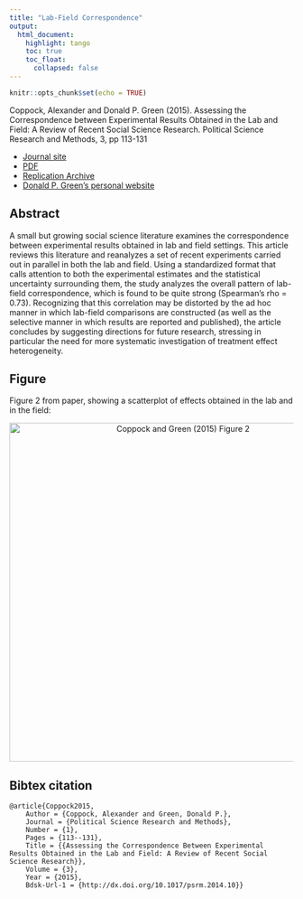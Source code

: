 ```yaml
---
title: "Lab-Field Correspondence"
output: 
  html_document:
    highlight: tango
    toc: true
    toc_float:
      collapsed: false
---
```


```r
knitr::opts_chunk$set(echo = TRUE)
```

Coppock, Alexander and Donald P. Green (2015). Assessing the Correspondence between Experimental Results Obtained in the Lab and Field: A Review of Recent Social Science Research. Political Science Research and Methods, 3, pp 113-131

- [Journal site](https://www.cambridge.org/core/journals/political-science-research-and-methods/article/div-classtitleassessing-the-correspondence-between-experimental-results-obtained-in-the-lab-and-field-a-review-of-recent-social-science-researcha-hreffn2606-ref-typefnadiv/785631685DB69596ACC90256D332592E)
- [PDF](papers/CG_labfield.pdf)
- [Replication Archive](https://dataverse.harvard.edu/dataset.xhtml?persistentId=doi:10.7910/DVN/25543&studyListingIndex=0_15ec25376b2ce269ed7606f13125)
- [Donald P. Green's personal website](https://sites.google.com/site/donaldpgreen/)

## Abstract

A small but growing social science literature examines the correspondence between experimental results obtained in lab and field settings. This article reviews this literature and reanalyzes a set of recent experiments carried out in parallel in both the lab and field. Using a standardized format that calls attention to both the experimental estimates and the statistical uncertainty surrounding them, the study analyzes the overall pattern of lab-field correspondence, which is found to be quite strong (Spearman's rho = 0.73). Recognizing that this correlation may be distorted by the ad hoc manner in which lab-field comparisons are constructed (as well as the selective manner in which results are reported and published), the article concludes by suggesting directions for future research, stressing in particular the need for more systematic investigation of treatment effect heterogeneity.

## Figure

Figure 2 from paper, showing a scatterplot of effects obtained in the lab and in the field:

<center><img src="Images/CG_labfield_fig.pdf" alt="Coppock and Green (2015) Figure 2" width="600"></center>

## Bibtex citation

```
@article{Coppock2015,
	Author = {Coppock, Alexander and Green, Donald P.},
	Journal = {Political Science Research and Methods},
	Number = {1},
	Pages = {113--131},
	Title = {{Assessing the Correspondence Between Experimental Results Obtained in the Lab and Field: A Review of Recent Social Science Research}},
	Volume = {3},
	Year = {2015},
	Bdsk-Url-1 = {http://dx.doi.org/10.1017/psrm.2014.10}}
```
